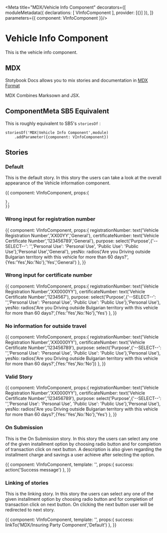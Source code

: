 
<Meta title="MDX/Vehicle Info Component" decorators={[
    moduleMetadata({
        declarations: [
            VInfoComponent
        ],
        provider: [{}]
    }),
]} parameters={{
    component: VInfoComponent
}}/>

# Vehicle Info Component 

This is the vehicle info component.

## MDX

Stotybook Docs allows you to mix stories and documentation in 
[MDX Format](https://mdxjs.com/)

MDX Combines Marksown and JSX.

## ComponentMeta SB5 Equivalent

This is roughly equivalent to SB5's `storiesOf` :

```
storiesOf('MDX|Vehicle Info Component',module)
    .addParameter({component: VInfoComponent})

```

## Stories

### Default

This is the default story. In this story the users can take a look at the overall
appearance of the Vehicle information component.

<Preview>
  <Story name="Default">{{
    component: VInfoComponent,
    props:{
      
    },
    }}    
  </Story>
</Preview>

### Wrong input for registration number

<Preview>
  <Story name="Wrong Vehicle Registration Number">{{
    component: VInfoComponent,
    props:{
      registrationNumber: text('Vehicle Registration Number','XX00YY','General'),
      certificateNumber: text('Vehicle Certificate Number','123456789','General'),
      purpose: select('Purpose',{'--SELECT--': '','Personal Use': 'Personal Use', 'Public Use': 'Public Use'},'Personal Use','General'),
      yesNo: radios('Are you Driving outside Bulgarian territory with this vehicle for more than 60 days?',{Yes:'Yes',No:'No'},'Yes','General')
    },
    }}    
  </Story>
</Preview>

### Wrong input for certificate number

<Preview>
  <Story name="Wrong Vehicle Certificate Number">{{
    component: VInfoComponent,
    props:{
      registrationNumber: text('Vehicle Registration Number','XX0000YY'),
      certificateNumber: text('Vehicle Certificate Number','1234567'),
      purpose: select('Purpose',{'--SELECT--': '','Personal Use': 'Personal Use', 'Public Use': 'Public Use'},'Personal Use'),
      yesNo: radios('Are you Driving outside Bulgarian territory with this vehicle for more than 60 days?',{Yes:'Yes',No:'No'},'Yes')
    },
    }}    
  </Story>
</Preview>

### No information for outside travel

<Preview>
  <Story name="No information about outside travel">{{
    component: VInfoComponent,
    props:{
      registrationNumber: text('Vehicle Registration Number','XX0000YY'),
      certificateNumber: text('Vehicle Certificate Number','123456789'),
      purpose: select('Purpose',{'--SELECT--': '','Personal Use': 'Personal Use', 'Public Use': 'Public Use'},'Personal Use'),
      yesNo: radios('Are you Driving outside Bulgarian territory with this vehicle for more than 60 days?',{Yes:'Yes',No:'No'})
    },
    }}    
  </Story>
</Preview>

### Valid Story

<Preview>
  <Story name="All information is correct">{{
    component: VInfoComponent,
    props:{
      registrationNumber: text('Vehicle Registration Number','XX0000YY'),
      certificateNumber: text('Vehicle Certificate Number','123456789'),
      purpose: select('Purpose',{'--SELECT--': '','Personal Use': 'Personal Use', 'Public Use': 'Public Use'},'Personal Use'),
      yesNo: radios('Are you Driving outside Bulgarian territory with this vehicle for more than 60 days?',{Yes:'Yes',No:'No'},'Yes')
    },
    }}    
  </Story>
</Preview>

### On Submission

This is the On Submission story. In this story the users can select any one of the given installment option by choosing radio button 
and for completion of transaction click on next button. A description is also given regarding the installment charge and savings a
user achieve after selecting the option.

<Preview>
  <Story name="On Submission">{{
    component: VInfoComponent,
    template: '<app-v-info (OnSubmission)="success($event)"></app-v-info>',
    props:{
        success: action('Success message')
    },
    }}    
  </Story>
</Preview>

### Linking of stories

This is the linking story. In this story the users can select any one of the given installment option by choosing radio button 
and for completion of transaction click on next button. On clicking the next button user will be redirected to next story.

<Preview>
  <Story name="Link to next story">{{
    component: VInfoComponent,
    template: '<app-v-info (OnSubmission)="success($event)"></app-v-info>',
    props:{
        success: linkTo('MDX/Insuring Party Component','Default')
    },
    }}    
  </Story>
</Preview>